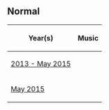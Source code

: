 {{NeedSWFs}}
{{CPW|Gold Mine|Mina de Ouro}}

==Normal==
<center>
{|class="wikitable"
!Year(s)!!Music
|-
|[[Media:RoomsCavemine-OperationPuffleConstruction.swf|2013 - May 2015]]||{{n/a}}
|-
|[[media:RoomsCavemine-May2015.swf|May 2015]]||{{n/a}}
|}
</center>

{{Places}}